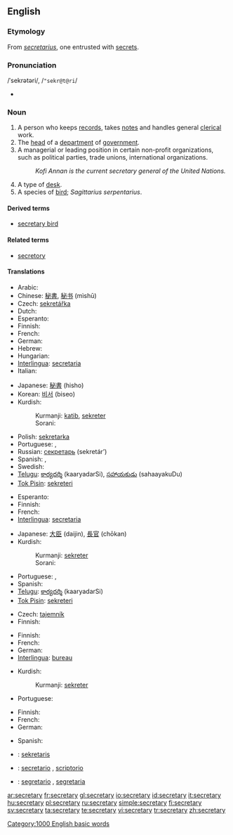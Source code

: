{{wikipedia|dab=secretary (disambiguation)|secretary}}
==English==

===Etymology===
From {{ML.}} ''[[secretarius]]'', one entrusted with [[secret]]s.

===Pronunciation===
/ˈsekrətəri/, /<tt>"sekr@t@ri</tt>/
* {{audio|en-us-secretary.ogg|Audio (US)}}

===Noun===
{{wikipedia}}
{{en-noun|secretaries}}

# A person who keeps [[records]], takes [[notes]] and handles general [[clerical]] work.
# The [[head]] of a [[department]] of [[government]].
# A managerial or leading position in certain non-profit organizations, such as political parties, trade unions, international organizations.
#:''Kofi Annan is the current secretary general of the United Nations.''
# A type of [[desk]].
# A species of [[bird]]; ''Sagittarius serpentarius''.

====Derived terms====
* [[secretary bird]]

====Related terms====
* [[secretory]]

====Translations====
{{trans-top|person keeping records and handling clerical work}}
* Arabic: {{ARchar|[[سكرتير]]}} {{IPAchar|(sekretér)}} {{m|f}}
* Chinese: [[秘書]], [[秘书]] (mìshū)
* Czech: [[sekretářka]] {{f}}
* Dutch: {{t+|nl|secretaresse|f}}
* Esperanto: {{t-|eo|sekretario|xs=Esperanto}}
* Finnish: {{t-|fi|sihteeri}}
* French: {{t+|fr|secrétaire|m|f}}
* German: {{t+|de|Sekretär|m}}
* Hebrew: {{he-translation|מזכיר|mazkir}} {{m}}
* Hungarian: {{t+|hu|titkár}}
* [[Interlingua]]: [[secretaria]] {{f}}
* Italian: {{t+|it|segretario|m}}
{{trans-mid}}
* Japanese: [[秘書]] (hisho)
* Korean: [[비서]] (biseo)
* Kurdish: 
*: Kurmanji: [[katib]], [[sekreter]]
*: Sorani: {{t|ku|سکرتێر|tr=sikirtaer|sc=KUchar}}
* Polish: [[sekretarka]] {{f}}
* Portuguese: {{t+|pt|secretário|m}}, {{t+|pt|secretária|f}}
* Russian: [[секретарь]] (sekretár’) {{m}}
* Spanish: {{t-|es|secretario|m}}, {{t-|es|secretaria|f}}
* Swedish: {{t-|sv|sekreterare|c}}
* [[Telugu]]: [[కార్యదర్శి]] (kaaryadarSi), [[సహాయకుడు]] (sahaayakuDu)
* [[Tok Pisin]]: [[sekreteri]]
{{trans-bottom}}

{{trans-top|head of a department of government}}
* Esperanto: {{t-|eo|sekretario|xs=Esperanto}}
* Finnish: {{t+|fi|ministeri}}
* French: {{t+|fr|secrétaire}}
* [[Interlingua]]: [[secretaria]] {{f}}
{{trans-mid}}
* Japanese: [[大臣]] (daijin), [[長官]] (chōkan)
* Kurdish: 
*: Kurmanji: [[sekreter]]
*: Sorani: {{t|ku|سکرتێر|tr=sikirtaer|sc=KUchar}}
* Portuguese: {{t+|pt|secretário|m}}, {{t+|pt|secretária|f}}
* Spanish: {{t-|es|secretario|m}}
* [[Telugu]]: [[కార్యదర్శి]] (kaaryadarSi)
* [[Tok Pisin]]: [[sekreteri]]
{{trans-bottom}}

{{trans-top|leading or managerial position in certain organizations}}
* Czech: [[tajemník]] {{m}}
* Finnish: {{t-|fi|sihteeri}}
{{trans-mid}}
{{trans-bottom}}

{{trans-top|type of desk}}
* Finnish: {{t+|fi|kirjoituspöytä}}
* French: {{t+|fr|secrétaire}}
* German: {{t-|de|Schreibsekretär|m}}
* [[Interlingua]]: [[bureau]]
{{trans-mid}}
* Kurdish: 
*: Kurmanji: [[sekreter]]
* Portuguese: {{t+|pt|escrivaninha|f}}
{{trans-bottom}}

{{trans-top|sagittarius serpentarius}}
* Finnish: {{t-|fi|sihteeri}}
* French: {{t-|fr|messager serpentaire}}
* German: {{t+|de|Sekretär}}
{{trans-mid}}
* Spanish: {{t-|es|serpentario|m}}
{{trans-bottom}}

{{ttbc-top}}
* {{ttbc|Indonesian}}: [[sekretaris]]
* {{ttbc|Interlingua}}: [[secretario]] {{m}}, [[scriptorio]]
* {{ttbc|Italian}}: [[segretario]] {{m}}, [[segretaria]] {{f}}
{{trans-bottom}}

[[Category:1000 English basic words]]

[[ar:secretary]]
[[fr:secretary]]
[[gl:secretary]]
[[io:secretary]]
[[id:secretary]]
[[it:secretary]]
[[hu:secretary]]
[[pl:secretary]]
[[ru:secretary]]
[[simple:secretary]]
[[fi:secretary]]
[[sv:secretary]]
[[ta:secretary]]
[[te:secretary]]
[[vi:secretary]]
[[tr:secretary]]
[[zh:secretary]]